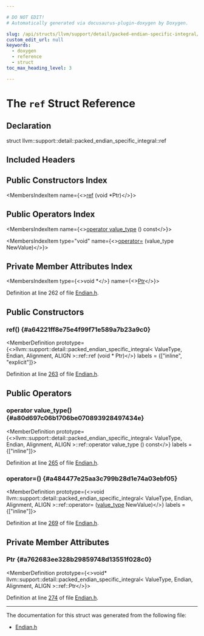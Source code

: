 ```yaml
---

# DO NOT EDIT!
# Automatically generated via docusaurus-plugin-doxygen by Doxygen.

slug: /api/structs/llvm/support/detail/packed-endian-specific-integral/ref
custom_edit_url: null
keywords:
  - doxygen
  - reference
  - struct
toc_max_heading_level: 3

---
```





# The `ref` Struct Reference

<DoxygenPage pluginConfig={pluginConfig}>



## Declaration

<CodeBlock>struct llvm::support::detail::packed_endian_specific_integral::ref</CodeBlock>

## Included Headers

<IncludesList>
<IncludesListItem
  filePath="llvm/Support/Endian.h"
  permalink="/docs/api/files/include/include/llvm/include/llvm/support/endian-h"
  isLocal="true" />
</IncludesList>

## Public Constructors Index

<MembersIndex>

<MembersIndexItem
  name={<><a href="#a64221ff8e75e4f99f71e589a7b23a9c0">ref</a> (void &#42;Ptr)</>}>
</MembersIndexItem>

</MembersIndex>

## Public Operators Index

<MembersIndex>

<MembersIndexItem
  name={<><a href="#a80d697c06b1706be070893928497434e">operator value&#95;type</a> () const</>}>
</MembersIndexItem>

<MembersIndexItem
  type="void"
  name={<><a href="#a484477e25aa3c799b28d1e74a03ebf05">operator=</a> (value&#95;type NewValue)</>}>
</MembersIndexItem>

</MembersIndex>

## Private Member Attributes Index

<MembersIndex>

<MembersIndexItem
  type={<>void &#42;</>}
  name={<><a href="#a762683ee328b29859748d13551f028c0">Ptr</a></>}>
</MembersIndexItem>

</MembersIndex>


Definition at line 262 of file <a href="/docs/api/files/include/include/llvm/include/llvm/support/endian-h">Endian.h</a>.

<SectionDefinition>

## Public Constructors

### ref() {#a64221ff8e75e4f99f71e589a7b23a9c0}

<MemberDefinition
  prototype={<>llvm::support::detail::packed&#95;endian&#95;specific&#95;integral&lt; ValueType, Endian, Alignment, ALIGN &gt;::ref::ref (void &#42; Ptr)</>}
  labels = {["inline", "explicit"]}>

Definition at line <a href="/docs/api/files/include/include/llvm/include/llvm/support/endian-h/#l00263">263</a> of file <a href="/docs/api/files/include/include/llvm/include/llvm/support/endian-h">Endian.h</a>.
</MemberDefinition>

</SectionDefinition>

<SectionDefinition>

## Public Operators

### operator value&#95;type() {#a80d697c06b1706be070893928497434e}

<MemberDefinition
  prototype={<>llvm::support::detail::packed&#95;endian&#95;specific&#95;integral&lt; ValueType, Endian, Alignment, ALIGN &gt;::ref::operator value&#95;type () const</>}
  labels = {["inline"]}>

Definition at line <a href="/docs/api/files/include/include/llvm/include/llvm/support/endian-h/#l00265">265</a> of file <a href="/docs/api/files/include/include/llvm/include/llvm/support/endian-h">Endian.h</a>.
</MemberDefinition>

### operator=() {#a484477e25aa3c799b28d1e74a03ebf05}

<MemberDefinition
  prototype={<>void llvm::support::detail::packed&#95;endian&#95;specific&#95;integral&lt; ValueType, Endian, Alignment, ALIGN &gt;::ref::operator= (<a href="/docs/api/structs/llvm/support/detail/packed-endian-specific-integral/#a549060a2b6326dd1946983a1f089593a">value&#95;type</a> NewValue)</>}
  labels = {["inline"]}>

Definition at line <a href="/docs/api/files/include/include/llvm/include/llvm/support/endian-h/#l00269">269</a> of file <a href="/docs/api/files/include/include/llvm/include/llvm/support/endian-h">Endian.h</a>.
</MemberDefinition>

</SectionDefinition>

<SectionDefinition>

## Private Member Attributes

### Ptr {#a762683ee328b29859748d13551f028c0}

<MemberDefinition
  prototype={<>void&#42; llvm::support::detail::packed&#95;endian&#95;specific&#95;integral&lt; ValueType, Endian, Alignment, ALIGN &gt;::ref::Ptr</>}>

Definition at line <a href="/docs/api/files/include/include/llvm/include/llvm/support/endian-h/#l00274">274</a> of file <a href="/docs/api/files/include/include/llvm/include/llvm/support/endian-h">Endian.h</a>.
</MemberDefinition>

</SectionDefinition>

<hr/>

The documentation for this struct was generated from the following file:

<ul>
<li><a href="/docs/api/files/include/include/llvm/include/llvm/support/endian-h">Endian.h</a></li>
</ul>

</DoxygenPage>
